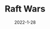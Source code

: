 ---
title: Raft Wars
description: Raft Wars is a game about firing at pirates.
date: 2022-1-28
type: Flash
name: raftwars
credits:
- Game by Addicting Games
---